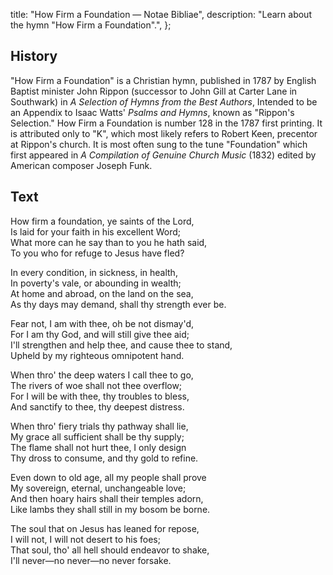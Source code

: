   title: "How Firm a Foundation — Notae Bibliae",
  description: "Learn about the hymn \"How Firm a Foundation\".",
};

<Initial text="How Firm a Foundation" />

## History

"How Firm a Foundation" is a Christian hymn, published in 1787 by English Baptist minister John Rippon (successor to John Gill at Carter Lane in Southwark) in *A Selection of Hymns from the Best Authors*, Intended to be an Appendix to Isaac Watts' *Psalms and Hymns*, known as "Rippon's Selection." How Firm a Foundation is number 128 in the 1787 first printing. It is attributed only to "K", which most likely refers to Robert Keen, precentor at Rippon's church. It is most often sung to the tune "Foundation" which first appeared in *A Compilation of Genuine Church Music* (1832) edited by American composer Joseph Funk.

## Text

How firm a foundation, ye saints of the Lord,<br/>
Is laid for your faith in his excellent Word;<br/>
What more can he say than to you he hath said,<br/>
To you who for refuge to Jesus have fled?

In every condition, in sickness, in health,<br/>
In poverty's vale, or abounding in wealth;<br/>
At home and abroad, on the land on the sea,<br/>
As thy days may demand, shall thy strength ever be.

Fear not, I am with thee, oh be not dismay'd,<br/>
For I am thy God, and will still give thee aid;<br/>
I'll strengthen and help thee, and cause thee to stand,<br/>
Upheld by my righteous omnipotent hand.

When thro' the deep waters I call thee to go,<br/>
The rivers of woe shall not thee overflow;<br/>
For I will be with thee, thy troubles to bless,<br/>
And sanctify to thee, thy deepest distress.

When thro' fiery trials thy pathway shall lie,<br/>
My grace all sufficient shall be thy supply;<br/>
The flame shall not hurt thee, I only design<br/>
Thy dross to consume, and thy gold to refine.

Even down to old age, all my people shall prove<br/>
My sovereign, eternal, unchangeable love;<br/>
And then hoary hairs shall their temples adorn,<br/>
Like lambs they shall still in my bosom be borne.

The soul that on Jesus has leaned for repose,<br/>
I will not, I will not desert to his foes;<br/>
That soul, tho' all hell should endeavor to shake,<br/>
I'll never—no never—no never forsake.
